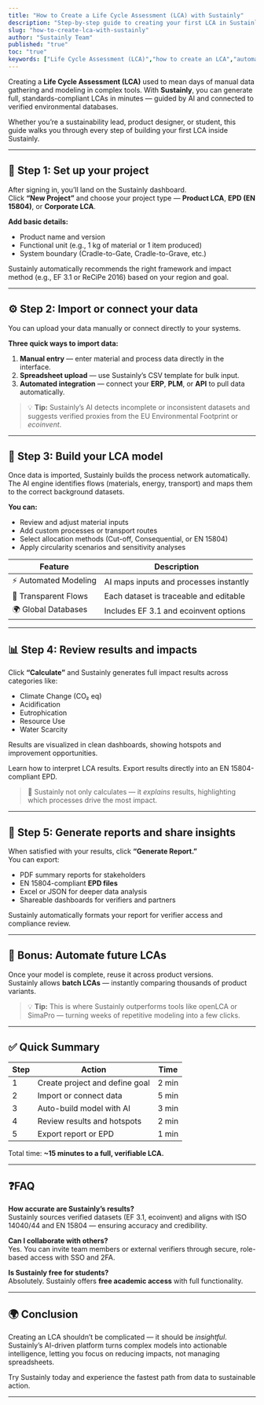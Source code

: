 ```yaml
---
title: "How to Create a Life Cycle Assessment (LCA) with Sustainly"
description: "Step-by-step guide to creating your first LCA in Sustainly — from data setup to impact results — in minutes, not days."
slug: "how-to-create-lca-with-sustainly"
author: "Sustainly Team"
published: "true"
toc: "true"
keywords: ["Life Cycle Assessment (LCA)","how to create an LCA","automated LCA software","Sustainly tutorial","sustainable business"]
---
```


Creating a **Life Cycle Assessment (LCA)** used to mean days of manual data gathering and modeling in complex tools. With **Sustainly**, you can generate full, standards-compliant LCAs in minutes — guided by AI and connected to verified environmental databases.

Whether you’re a sustainability lead, product designer, or student, this guide walks you through every step of building your first LCA inside Sustainly.

---

## 🧭 Step 1: Set up your project

After signing in, you’ll land on the Sustainly dashboard.\
Click **“New Project”** and choose your project type — **Product LCA**, **EPD (EN 15804)**, or **Corporate LCA**.

**Add basic details:**

- Product name and version
- Functional unit (e.g., 1 kg of material or 1 item produced)
- System boundary (Cradle-to-Gate, Cradle-to-Grave, etc.)

<Info>
  Sustainly automatically recommends the right framework and impact method (e.g., EF 3.1 or ReCiPe 2016) based on your region and goal.
</Info>

---

## ⚙️ Step 2: Import or connect your data

You can upload your data manually or connect directly to your systems.

**Three quick ways to import data:**

1. **Manual entry** — enter material and process data directly in the interface.
2. **Spreadsheet upload** — use Sustainly’s CSV template for bulk input.
3. **Automated integration** — connect your **ERP**, **PLM**, or **API** to pull data automatically.

> 💡 **Tip:** Sustainly’s AI detects incomplete or inconsistent datasets and suggests verified proxies from the EU Environmental Footprint or _ecoinvent_.

---

## 🧩 Step 3: Build your LCA model

Once data is imported, Sustainly builds the process network automatically.\
The AI engine identifies flows (materials, energy, transport) and maps them to the correct background datasets.

**You can:**

- Review and adjust material inputs
- Add custom processes or transport routes
- Select allocation methods (Cut-off, Consequential, or EN 15804)
- Apply circularity scenarios and sensitivity analyses

| Feature              | Description                            |
| -------------------- | -------------------------------------- |
| ⚡ Automated Modeling | AI maps inputs and processes instantly |
| 🧱 Transparent Flows | Each dataset is traceable and editable |
| 🌍 Global Databases  | Includes EF 3.1 and ecoinvent options  |

---

## 📊 Step 4: Review results and impacts

Click **“Calculate”** and Sustainly generates full impact results across categories like:

- Climate Change (CO₂ eq)
- Acidification
- Eutrophication
- Resource Use
- Water Scarcity

Results are visualized in clean dashboards, showing hotspots and improvement opportunities.

<Columns cols={2}>
  <Card title="Quick Start" icon="chart" href="/results-dashboard">
    Learn how to interpret LCA results.
  </Card>
  <Card title="EPD Workflow" icon="file" href="/epd-workflow">
    Export results directly into an EN 15804-compliant EPD.
  </Card>
</Columns>

> 💬 Sustainly not only calculates — it _explains_ results, highlighting which processes drive the most impact.

---

## 🧾 Step 5: Generate reports and share insights

When satisfied with your results, click **“Generate Report.”**\
You can export:

- PDF summary reports for stakeholders
- EN 15804-compliant **EPD files**
- Excel or JSON for deeper data analysis
- Shareable dashboards for verifiers and partners

<Info>
  Sustainly automatically formats your report for verifier access and compliance review.
</Info>

---

## 🌱 Bonus: Automate future LCAs

Once your model is complete, reuse it across product versions.\
Sustainly allows **batch LCAs** — instantly comparing thousands of product variants.

> 💡 **Tip:** This is where Sustainly outperforms tools like openLCA or SimaPro — turning weeks of repetitive modeling into a few clicks.

---

## ✅ Quick Summary

| Step | Action                         | Time  |
| ---- | ------------------------------ | ----- |
| 1    | Create project and define goal | 2 min |
| 2    | Import or connect data         | 5 min |
| 3    | Auto-build model with AI       | 3 min |
| 4    | Review results and hotspots    | 2 min |
| 5    | Export report or EPD           | 1 min |

Total time: **~15 minutes to a full, verifiable LCA.**

---

## ❓FAQ

**How accurate are Sustainly’s results?**\
Sustainly sources verified datasets (EF 3.1, ecoinvent) and aligns with ISO 14040/44 and EN 15804 — ensuring accuracy and credibility.

**Can I collaborate with others?**\
Yes. You can invite team members or external verifiers through secure, role-based access with SSO and 2FA.

**Is Sustainly free for students?**\
Absolutely. Sustainly offers **free academic access** with full functionality.

---

## 🌍 Conclusion

Creating an LCA shouldn’t be complicated — it should be _insightful_. Sustainly’s AI-driven platform turns complex models into actionable intelligence, letting you focus on reducing impacts, not managing spreadsheets.

Try Sustainly today and experience the fastest path from data to sustainable action.

---